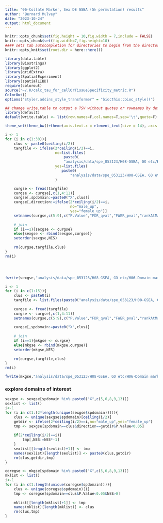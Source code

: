 ```yaml
---
title: "06-Collate Marker, Sex DE GSEA (5k permutation) results"
author: "Bernard Mulvey"
date: "2023-10-24"
output: html_document
---
```


```r
knitr::opts_chunk$set(fig.height = 10,fig.width = 7,include = FALSE)
knitr::opts_chunk$set(fig.width=7,fig.height=10)
#### sets tab autocompletion for directories to begin from the directory containing the .Rproj session, instead of the script's directory if different
knitr::opts_knit$set(root.dir = here::here())

library(data.table)
library(Biostrings)
library(ggplot2)
library(gridExtra)
library(SpatialExperiment)
library(spatialLIBD)
require(colorout)
source("~/.R/calc_tau_for_cellOrTissueSpecificity_metric.R")
ColorOut()
options("styler.addins_style_transformer" = "biocthis::bioc_style()")

## change write.table to output a TSV without quotes or rownames by default
library(default)
default(write.table) <- list(row.names=F,col.names=T,sep='\t',quote=F)

theme_set(theme_bw()+theme(axis.text.x = element_text(size = 14), axis.title.x = element_text(size = 16), axis.text.y = element_text(size = 14), axis.title.y = element_text(size =16), plot.title = element_text(size = 20,hjust=0.5), strip.text = element_text(size=18), legend.text = element_text(size=10), legend.title = element_text(size=11,hjust=0.5)))
```

```r
i <- 1
for (i in c(1:30)){
    clus <- paste0(ceiling(i/2))
    targfile <- ifelse(2*ceiling(i/2)==i,
                       no=list.files(
                           paste0(
                           "analysis/data/spe_053123/H08-GSEA, GO etc/H06-Domain marker, sex DEG GSEA w 5k permutations thru genepattern org/genepattern_gsea_results/sex", clus),pattern="gsea_report_for_na_pos.*\\.tsv",full.names=T),
                       yes=list.files(
                          paste0(
                              "analysis/data/spe_053123/H08-GSEA, GO etc/H06-Domain marker, sex DEG GSEA w 5k permutations thru genepattern org/genepattern_gsea_results/sex", clus),pattern="gsea_report_for_na_neg.*\\.tsv",full.names = T)
                       )

    curgse <- fread(targfile)
    curgse <- curgse[,c(1,4:11)]
    curgse[,spdomain:=paste0("X",clus)]
    curgse[,direction:=ifelse(2*ceiling(i/2)==i,
                              no="male_up",
                              yes="female_up")]
    setnames(curgse,c(5:9),c("P.Value","FDR_qval","FWER_pval","rankAtMax","leading_edge"))
    
    # join
    if (i==1){sexgse <- curgse}
    else{sexgse <- rbind(sexgse,curgse)}
    setorder(sexgse,NES)
    
    rm(curgse,targfile,clus)
}
rm(i)




fwrite(sexgse,"analysis/data/spe_053123/H08-GSEA, GO etc/H06-Domain marker, sex DEG GSEA w 5k permutations thru genepattern org/collated_dreamlet-autosom-sexDE-brnum-ranef_gsea5k_results.txt",sep='\t',quote=F)
```

```r
i <- 1
for (i in c(1:15)){
    clus <- paste0(i)
    targfile <- list.files(paste0("analysis/data/spe_053123/H08-GSEA, GO etc/H06-Domain marker, sex DEG GSEA w 5k permutations thru genepattern org/genepattern_gsea_results/mk", clus),pattern="gsea_report_for_na_pos.*\\.tsv",full.names=T)
    
    curgse <- fread(targfile)
    curgse <- curgse[,c(1,4:11)]
    setnames(curgse,c(5:9),c("P.Value","FDR_qval","FWER_pval","rankAtMax","leading_edge"))
    
    curgse[,spdomain:=paste0("X",clus)]
    
    # join
    if (i==1){mkgse <- curgse}
    else{mkgse <- rbind(mkgse,curgse)}
    setorder(mkgse,NES)
    
    rm(curgse,targfile,clus)
}
rm(i)

fwrite(mkgse,"analysis/data/spe_053123/H08-GSEA, GO etc/H06-Domain marker, sex DEG GSEA w 5k permutations thru genepattern org/collated_markers-slibd-enrichmentLFCranked_gsea5k_results.txt",sep='\t',quote=F)
```

### explore domains of interest
```r
sexgse <- sexgse[spdomain %in% paste0("X",c(5,6,8,9,13))]
sexlist <- list()
i<-1
for (i in c(1:(2*length(unique(sexgse$spdomain))))){
    clus <- unique(sexgse$spdomain)[ceiling(i/2)]
    getdir <- ifelse(2*ceiling(i/2)==i,no="male_up",yes="female_up")
    tmp <- sexgse[spdomain==clus&direction==getdir&P.Value<0.05]
    
    if(2*ceiling(i/2)==i){
        tmp[,NES:=NES*-1]
    }
    sexlist[[length(sexlist)+1]] <- tmp
    names(sexlist)[length(sexlist)] <- paste0(clus,getdir)
    rm(clus,getdir,tmp)
}

coregse <- mkgse[spdomain %in% paste0("X",c(5,6,8,9,13))]
mklist <- list()
i<-1
for (i in c(1:length(unique(coregse$spdomain)))){
    clus <- unique(coregse$spdomain)[i]
    tmp <- coregse[spdomain==clus&P.Value<0.05&NES>0]
    
    mklist[[length(mklist)+1]] <- tmp
    names(mklist)[length(mklist)] <- clus
    rm(clus,tmp)
}




```
